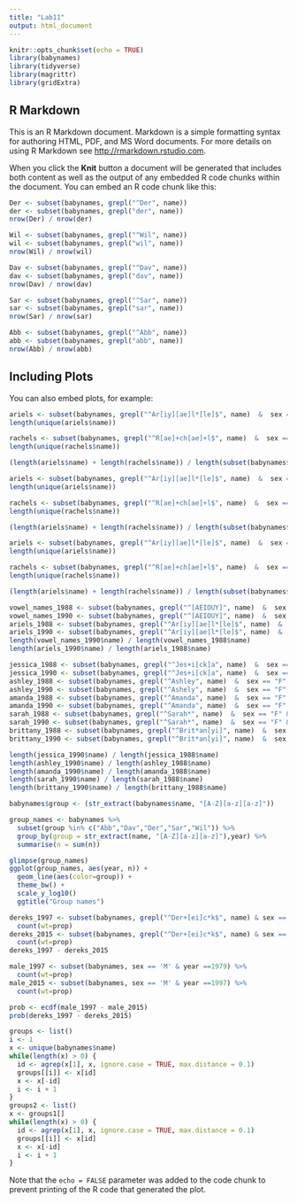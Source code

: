 ```yaml
---
title: "Lab11"
output: html_document
---
```


```r
knitr::opts_chunk$set(echo = TRUE)
library(babynames)
library(tidyverse)
library(magrittr)
library(gridExtra)
```

## R Markdown

This is an R Markdown document. Markdown is a simple formatting syntax for authoring HTML, PDF, and MS Word documents. For more details on using R Markdown see <http://rmarkdown.rstudio.com>.

When you click the **Knit** button a document will be generated that includes both content as well as the output of any embedded R code chunks within the document. You can embed an R code chunk like this:

```r
Der <- subset(babynames, grepl("^Der", name))
der <- subset(babynames, grepl("der", name))
nrow(Der) / nrow(der)

Wil <- subset(babynames, grepl("^Wil", name))
wil <- subset(babynames, grepl("wil", name))
nrow(Wil) / nrow(wil)

Dav <- subset(babynames, grepl("^Dav", name))
dav <- subset(babynames, grepl("dav", name))
nrow(Dav) / nrow(dav)

Sar <- subset(babynames, grepl("^Sar", name))
sar <- subset(babynames, grepl("sar", name))
nrow(Sar) / nrow(sar)

Abb <- subset(babynames, grepl("^Abb", name))
abb <- subset(babynames, grepl("abb", name))
nrow(Abb) / nrow(abb)

```

## Including Plots

You can also embed plots, for example:

```r

ariels <- subset(babynames, grepl("^Ar[iy][ae]l*[le]$", name)  &  sex == "F" & year == 1973)
length(unique(ariels$name))

rachels <- subset(babynames, grepl("^R[ae]+ch[ae]+l$", name)  &  sex == "F" & year == 1973)
length(unique(rachels$name))

(length(ariels$name) + length(rachels$name)) / length(subset(babynames$name, babynames$sex == "F" & babynames$year == 1973))

ariels <- subset(babynames, grepl("^Ar[iy][ae]l*[le]$", name)  &  sex == "F" & year == 1988)
length(unique(ariels$name))

rachels <- subset(babynames, grepl("^R[ae]+ch[ae]+l$", name)  &  sex == "F" & year == 1988)
length(unique(rachels$name))

(length(ariels$name) + length(rachels$name)) / length(subset(babynames$name, babynames$sex == "F" & babynames$year == 1988))

ariels <- subset(babynames, grepl("^Ar[iy][ae]l*[le]$", name)  &  sex == "F" & year == 1990)
length(unique(ariels$name))

rachels <- subset(babynames, grepl("^R[ae]+ch[ae]+l$", name)  &  sex == "F" & year == 1990)
length(unique(rachels$name))

(length(ariels$name) + length(rachels$name)) / length(subset(babynames$name, babynames$sex == "F" & babynames$year == 1990))


```

```r
vowel_names_1988 <- subset(babynames, grepl("^[AEIOUY]", name)  &  sex == "F" & year == 1988)
vowel_names_1990 <- subset(babynames, grepl("^[AEIOUY]", name)  &  sex == "F" & year == 1990)
ariels_1988 <- subset(babynames, grepl("^Ar[iy][ae]l*[le]$", name)  &  sex == "F" & year == 1988)
ariels_1990 <- subset(babynames, grepl("^Ar[iy][ae]l*[le]$", name)  &  sex == "F" & year == 1990)
length(vowel_names_1990$name) / length(vowel_names_1988$name)
length(ariels_1990$name) / length(ariels_1988$name)

jessica_1988 <- subset(babynames, grepl("^Jes+i[ck]a", name)  &  sex == "F" & year == 1988)
jessica_1990 <- subset(babynames, grepl("^Jes+i[ck]a", name)  &  sex == "F" & year == 1990)
ashley_1988 <- subset(babynames, grepl("^Ashley", name)  &  sex == "F" & year == 1988)
ashley_1990 <- subset(babynames, grepl("^Ashely", name)  &  sex == "F" & year == 1990)
amanda_1988 <- subset(babynames, grepl("^Amanda", name)  &  sex == "F" & year == 1988)
amanda_1990 <- subset(babynames, grepl("^Amanda", name)  &  sex == "F" & year == 1990)
sarah_1988 <- subset(babynames, grepl("^Sarah*", name)  &  sex == "F" & year == 1988)
sarah_1990 <- subset(babynames, grepl("^Sarah*", name)  &  sex == "F" & year == 1990)
brittany_1988 <- subset(babynames, grepl("^Brit*an[yi]", name)  &  sex == "F" & year == 1988)
brittany_1990 <- subset(babynames, grepl("^Brit*an[yi]", name)  &  sex == "F" & year == 1990)

length(jessica_1990$name) / length(jessica_1988$name)
length(ashley_1990$name) / length(ashley_1988$name)
length(amanda_1990$name) / length(amanda_1988$name)
length(sarah_1990$name) / length(sarah_1988$name)
length(brittany_1990$name) / length(brittany_1988$name)

```


```r
babynames$group <- (str_extract(babynames$name, "[A-Z][a-z][a-z]"))

group_names <- babynames %>%
  subset(group %in% c("Abb","Dav","Der","Sar","Wil")) %>%
  group_by(group = str_extract(name, "[A-Z][a-z][a-z]"),year) %>%
  summarise(n = sum(n))

glimpse(group_names)
ggplot(group_names, aes(year, n)) +
  geom_line(aes(color=group)) +
  theme_bw() +
  scale_y_log10()
  ggtitle("Group names")

```


```r
dereks_1997 <- subset(babynames, grepl("^Der+[ei]c*k$", name) & sex == 'M' & year ==1979) %>%
  count(wt=prop)
dereks_2015 <- subset(babynames, grepl("^Der+[ei]c*k$", name) & sex == 'M' & year ==1997) %>%
  count(wt=prop)
dereks_1997 - dereks_2015

male_1997 <- subset(babynames, sex == 'M' & year ==1979) %>%
  count(wt=prop)
male_2015 <- subset(babynames, sex == 'M' & year ==1997) %>%
  count(wt=prop)

prob <- ecdf(male_1997 - male_2015)
prob(dereks_1997 - dereks_2015)


```


```r
groups <- list()
i <- 1
x <- unique(babynames$name)
while(length(x) > 0) {
  id <- agrep(x[1], x, ignore.case = TRUE, max.distance = 0.1)
  groups[[i]] <- x[id]
  x <- x[-id]
  i <- i + 1
}
groups2 <- list()
x <- groups1[]
while(length(x) > 0) {
  id <- agrep(x[1], x, ignore.case = TRUE, max.distance = 0.1)
  groups[[i]] <- x[id]
  x <- x[-id]
  i <- i + 1
}
```

Note that the `echo = FALSE` parameter was added to the code chunk to prevent printing of the R code that generated the plot.
